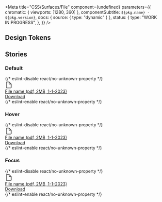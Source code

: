 

<Meta
  title="CSS/Surfaces/File"
  component={undefined}
  parameters={{
    chromatic: { viewports: [1280, 360] },
    componentSubtitle: `${pkg.name} - ${pkg.version}`,
    docs: { source: { type: "dynamic" } },
    status: {
      type: "WORK IN PROGRESS",
    },
  }}
/>

<Description markdown={readme} />

## Design Tokens

<DesignTokenDocBlock categoryName="File" viewType="table" />

## Stories

### Default

<Canvas>
  {/* eslint-disable react/no-unknown-property */}
  <Story name="Default">
    <a
      href="/example.pdf"
      class="denhaag-file"
      aria-labelledby="name"
      aria-describedby="description"
      download="Example.pdf"
    >
      <div class="denhaag-file__left">
        <svg xmlns="http://www.w3.org/2000/svg" width="24" height="25" viewBox="0 0 24 25" fill="none">
          <path
            d="M13 2.5H6C5.46957 2.5 4.96086 2.71071 4.58579 3.08579C4.21071 3.46086 4 3.96957 4 4.5V20.5C4 21.0304 4.21071 21.5391 4.58579 21.9142C4.96086 22.2893 5.46957 22.5 6 22.5H18C18.5304 22.5 19.0391 22.2893 19.4142 21.9142C19.7893 21.5391 20 21.0304 20 20.5V9.5L13 2.5Z"
            stroke="#4B4B4B"
            stroke-width="2"
            stroke-linecap="round"
            stroke-linejoin="round"
          />
          <path d="M13 2.5V9.5H20" stroke="#4B4B4B" stroke-width="2" stroke-linecap="round" stroke-linejoin="round" />
        </svg>
      </div>
      <div class="denhaag-file__right">
        <div class="denhaag-file__label">
          <span id="name">File name </span>
          <span id="description">(pdf, 2MB, 1-1-2023)</span>
        </div>
        <div class="utrecht-link" tabindex="-1">
          Download
        </div>
      </div>
    </a>
  </Story>
  {/* eslint-enable react/no-unknown-property */}
</Canvas>

### Hover

<Canvas>
  {/* eslint-disable react/no-unknown-property */}
  <Story name="Hover">
    <a
      href="/example.pdf"
      class="denhaag-file denhaag-file--hover"
      aria-labelledby="name"
      aria-describedby="description"
      download="Example.pdf"
    >
      <div class="denhaag-file__left">
        <svg xmlns="http://www.w3.org/2000/svg" width="24" height="25" viewBox="0 0 24 25" fill="none">
          <path
            d="M13 2.5H6C5.46957 2.5 4.96086 2.71071 4.58579 3.08579C4.21071 3.46086 4 3.96957 4 4.5V20.5C4 21.0304 4.21071 21.5391 4.58579 21.9142C4.96086 22.2893 5.46957 22.5 6 22.5H18C18.5304 22.5 19.0391 22.2893 19.4142 21.9142C19.7893 21.5391 20 21.0304 20 20.5V9.5L13 2.5Z"
            stroke="#4B4B4B"
            stroke-width="2"
            stroke-linecap="round"
            stroke-linejoin="round"
          />
          <path d="M13 2.5V9.5H20" stroke="#4B4B4B" stroke-width="2" stroke-linecap="round" stroke-linejoin="round" />
        </svg>
      </div>
      <div class="denhaag-file__right">
        <div class="denhaag-file__label">
          <span id="name">File name </span>
          <span id="description">(pdf, 2MB, 1-1-2023)</span>
        </div>
        <div class="utrecht-link" tabindex="-1">
          Download
        </div>
      </div>
    </a>
  </Story>
  {/* eslint-enable react/no-unknown-property */}
</Canvas>

### Focus

<Canvas>
  {/* eslint-disable react/no-unknown-property */}
  <Story name="Focus">
    <a
      href="/example.pdf"
      class="denhaag-file denhaag-file--focus"
      aria-labelledby="name"
      aria-describedby="description"
      download="Example.pdf"
    >
      <div class="denhaag-file__left">
        <svg xmlns="http://www.w3.org/2000/svg" width="24" height="25" viewBox="0 0 24 25" fill="none">
          <path
            d="M13 2.5H6C5.46957 2.5 4.96086 2.71071 4.58579 3.08579C4.21071 3.46086 4 3.96957 4 4.5V20.5C4 21.0304 4.21071 21.5391 4.58579 21.9142C4.96086 22.2893 5.46957 22.5 6 22.5H18C18.5304 22.5 19.0391 22.2893 19.4142 21.9142C19.7893 21.5391 20 21.0304 20 20.5V9.5L13 2.5Z"
            stroke="#4B4B4B"
            stroke-width="2"
            stroke-linecap="round"
            stroke-linejoin="round"
          />
          <path d="M13 2.5V9.5H20" stroke="#4B4B4B" stroke-width="2" stroke-linecap="round" stroke-linejoin="round" />
        </svg>
      </div>
      <div class="denhaag-file__right">
        <div class="denhaag-file__label">
          <span id="name">File name </span>
          <span id="description">(pdf, 2MB, 1-1-2023)</span>
        </div>
        <div class="utrecht-link" tabindex="-1">
          Download
        </div>
      </div>
    </a>
  </Story>
  {/* eslint-enable react/no-unknown-property */}
</Canvas>
